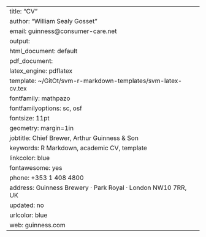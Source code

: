 ---
title: "CV"
author: "William Sealy Gosset"
email: guinness@consumer-care.net
output:
  html_document: default
  pdf_document:
    latex_engine: pdflatex
    template: ~/GitOt/svm-r-markdown-templates/svm-latex-cv.tex
fontfamily: mathpazo
fontfamilyoptions: sc, osf
fontsize: 11pt
geometry: margin=1in
jobtitle: Chief Brewer, Arthur Guinness & Son
keywords: R Markdown, academic CV, template
linkcolor: blue
fontawesome: yes
phone: +353 1 408 4800
address: Guinness Brewery · Park Royal · London NW10 7RR, UK
updated: no
urlcolor: blue
web: guinness.com
---
